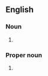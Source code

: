 ==English==

===Noun===
{{en-plural noun}}

# {{alternative spelling of|en|Bouyei}}

===Proper noun===
{{en-proper noun}}

# {{alternative spelling of|en|Bouyei}}